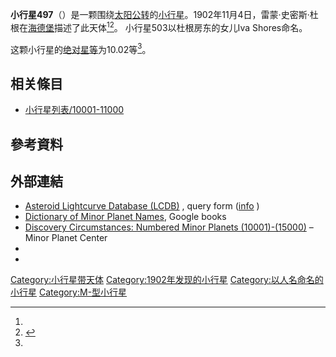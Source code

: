 {{Infobox planet
 | minorplanet     = yes
 | name            = 497 Iva
 | background      = #D6D6D6
 | image = 000497-asteroid shape model (497) Iva.png
 | image_size      = 
 | caption         =
 | discovery_ref   =  <ref name="MPC-object" />
 | discoverer      = [[雷蒙·史密斯·杜根|雷蒙·史密斯·杜根]]
 | discovery_site  = [[海德堡|海德堡]]
 | discovered      = 1902年11月4日
 | mpc_name        = 497 Iva
 | alt_names       = 497 Iva
 | pronounced      = 
 | named_after     = <ref name="MPC-object" />
 | mp_category     = [[主帶小行星|主帶小行星]] <ref name="MPC-object" /><ref name="jpldata" />
 | orbit_ref       = <ref name="a">[http://ssd.jpl.nasa.gov/sbdb.cgi?sstr=497 497] {{Wayback|url=http://ssd.jpl.nasa.gov/sbdb.cgi?sstr=497 |date=20140817145730 }}，小行星數據庫瀏覽器（JPL Small-Body Database Browser）－[[美国国家航空航天局|美国国家航空航天局]]喷气推进实验室</ref>
 | epoch           = 2018-03-23.0（[[儒略日|JD]] 2458200.5）
 | uncertainty     = 0
 | observation_arc = 
 | aphelion = {{convert|3.708|AU|km|3|abbr=on|lk=out}}
 | perihelion      = {{convert|1.9956470|AU|km|3|abbr=on}}
 | semimajor       = 2.8517762
 | eccentricity    = 0.3002091
 | period          = 4.82[[儒略年|yr]]
 | mean_anomaly    = 5.03293[[度|°]]
 | mean_motion     = {{Deg2DMS|0.20465890|sup=ms}} / day
 | inclination     = 4.82010
 | asc_node        = 6.32610°
 | arg_peri        = 3.60089
 | mean_diameter   = 
 | rotation        = 
 | albedo          =
 | spectral_type   =
 | abs_magnitude   = 10.02<ref name="jpldata" />
}}
'''小行星497'''（{{lang-en|497 Iva}}）是一颗围绕[[太阳|太阳]][[公转|公转]]的[[小行星|小行星]]。1902年11月4日，雷蒙·史密斯·杜根在[[海德堡|海德堡]]描述了此天体<ref name="a" /><ref>{{cite news|title=小行星列表|url=http://cfa-www.harvard.edu/iau/lists/NumberedMPs.txt|accessdate=2018-10-19|newspaper=哈佛大学|archive-date=2008-05-17|archive-url=https://web.archive.org/web/20080517010638/http://cfa-www.harvard.edu/iau/lists/NumberedMPs.txt|dead-url=no}}</ref>。
小行星503以杜根房东的女儿Iva Shores命名。

这颗小行星的[[绝对星等|绝对星等]]为10.02等<ref name="a" />。

== 相关條目 ==
*[[小行星列表/10001-11000|小行星列表/10001-11000]]

== 參考資料 ==
{{reflist|refs=

<ref name="jpldata">{{cite web
 |type         = 2018-01-26 last obs.
 |title        = JPL Small-Body Database Browser:497 Iva-497 Iva
 |url          = https://ssd.jpl.nasa.gov/sbdb.cgi?sstr=497
 |publisher    = [[Jet_Propulsion_Laboratory|Jet Propulsion Laboratory]]
 |accessdate   = 28 March 2018
 |archive-date = 2020-08-03
 |archive-url  = https://web.archive.org/web/20200803100547/https://ssd.jpl.nasa.gov/sbdb.cgi?sstr=497
 |dead-url     = no
}}</ref>

<ref name="MPC-object">{{cite web
  |title      = 497 Iva
  |work      = Minor Planet Center
  |url      = https://www.minorplanetcenter.net/db_search/show_object?object_id=497
  |accessdate      = 28 March 2018
  |archive-date      = 2016-03-04
  |archive-url      = https://web.archive.org/web/20160304102911/http://www.minorplanetcenter.net/db_search/show_object?object_id=497
  |dead-url      = no
  }}</ref>

}}

==  外部連結 ==
* [http://www.minorplanet.info/PHP/lcdbsummaryquery.php Asteroid Lightcurve Database (LCDB)] {{Wayback|url=http://www.minorplanet.info/PHP/lcdbsummaryquery.php |date=20171210173955 }}, query form ([http://www.minorplanet.info/lightcurvedatabase.html info] {{Wayback|url=http://www.minorplanet.info/lightcurvedatabase.html |date=20171216050541 }})
* [https://books.google.com/books?id=aeAg1X7afOoC&pg Dictionary of Minor Planet Names], Google books
* [http://www.minorplanetcenter.net/iau/lists/NumberedMPs010001.html Discovery Circumstances: Numbered Minor Planets (10001)-(15000)] {{Wayback|url=http://www.minorplanetcenter.net/iau/lists/NumberedMPs010001.html |date=20180612162317 }} – Minor Planet Center
* {{AstDys|497}}
* {{JPL small body}}

{{Minor Planet Number|[[小行星496|小行星496]]|[[小行星498|小行星498]]}}
{{小天体}}

[[Category:小行星带天体|Category:小行星带天体]]
[[Category:1902年发现的小行星|Category:1902年发现的小行星]]
[[Category:以人名命名的小行星|Category:以人名命名的小行星]]
[[Category:M-型小行星|Category:M-型小行星]]